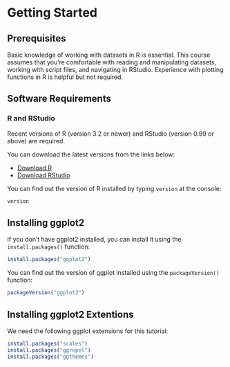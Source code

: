 # Getting Started

## Prerequisites

Basic knowledge of working with datasets in R is essential. This course assumes that you're comfortable with reading and manipulating datasets, working with script files, and navigating in RStudio. Experience with plotting functions in R is helpful but not required.

## Software Requirements

### R and RStudio

Recent versions of R (version 3.2 or newer) and RStudio (version 0.99 or above) are required.

You can download the latest versions from the links below:

- [Download R](https://cran.r-project.org)
- [Download RStudio](https://www.rstudio.com/products/rstudio/download)

You can find out the version of R installed by typing `version` at the console:

```r
version
```

## Installing ggplot2

If you don't have ggplot2 installed, you can install it using the `install.packages()` function:

```r
install.packages("ggplot2")
```

You can find out the version of ggplot installed using the `packageVersion()` function:

```r
packageVersion("ggplot2")
```

## Installing ggplot2 Extentions

We need the following ggplot extensions for this tutorial:

```r
install.packages("scales")
install.packages("ggrepel")
install.packages("ggthemes")
```

